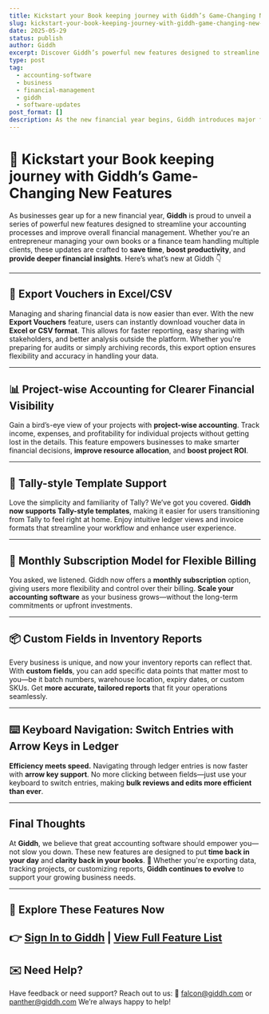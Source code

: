 ```yaml
---
title: Kickstart your Book keeping journey with Giddh’s Game-Changing New Features
slug: kickstart-your-book-keeping-journey-with-giddh-game-changing-new-features
date: 2025-05-29
status: publish
author: Giddh
excerpt: Discover Giddh’s powerful new features designed to streamline accounting, enhance project tracking, and improve financial clarity for businesses.
type: post
tag:
  - accounting-software
  - business
  - financial-management
  - giddh
  - software-updates
post_format: []
description: As the new financial year begins, Giddh introduces major features including export to Excel/CSV, project-wise accounting, Tally-style templates, and more—aimed at boosting productivity and financial insights.
---
```


# 💼 Kickstart your Book keeping journey with Giddh’s Game-Changing New Features

As businesses gear up for a new financial year, **Giddh** is proud to unveil a series of powerful new features designed to streamline your accounting processes and improve overall financial management.
Whether you're an entrepreneur managing your own books or a finance team handling multiple clients, these updates are crafted to **save time**, **boost productivity**, and **provide deeper financial insights**.
Here’s what’s new at Giddh 👇

---

## 📁 Export Vouchers in Excel/CSV

Managing and sharing financial data is now easier than ever.
With the new **Export Vouchers** feature, users can instantly download voucher data in **Excel or CSV format**.
This allows for faster reporting, easy sharing with stakeholders, and better analysis outside the platform.
Whether you're preparing for audits or simply archiving records, this export option ensures flexibility and accuracy in handling your data.

---

## 📊 Project-wise Accounting for Clearer Financial Visibility

Gain a bird’s-eye view of your projects with **project-wise accounting**.
Track income, expenses, and profitability for individual projects without getting lost in the details.
This feature empowers businesses to make smarter financial decisions, **improve resource allocation**, and **boost project ROI**.

---

## 🧾 Tally-style Template Support

Love the simplicity and familiarity of Tally? We’ve got you covered.
**Giddh now supports Tally-style templates**, making it easier for users transitioning from Tally to feel right at home.
Enjoy intuitive ledger views and invoice formats that streamline your workflow and enhance user experience.

---

## 🔄 Monthly Subscription Model for Flexible Billing

You asked, we listened. Giddh now offers a **monthly subscription** option, giving users more flexibility and control over their billing.
**Scale your accounting software** as your business grows—without the long-term commitments or upfront investments.

---

## 📦 Custom Fields in Inventory Reports

Every business is unique, and now your inventory reports can reflect that.
With **custom fields**, you can add specific data points that matter most to you—be it batch numbers, warehouse location, expiry dates, or custom SKUs.
Get **more accurate, tailored reports** that fit your operations seamlessly.

---

## ⌨️ Keyboard Navigation: Switch Entries with Arrow Keys in Ledger

**Efficiency meets speed.** Navigating through ledger entries is now faster with **arrow key support**.
No more clicking between fields—just use your keyboard to switch entries, making **bulk reviews and edits more efficient than ever**.

---

## Final Thoughts

At **Giddh**, we believe that great accounting software should empower you—not slow you down.
These new features are designed to put **time back in your day** and **clarity back in your books**.
🎯 Whether you're exporting data, tracking projects, or customizing reports, **Giddh continues to evolve** to support your growing business needs.

---

## 🔗 Explore These Features Now

## 👉 [Sign In to Giddh](https://giddh.com/signup) | [View Full Feature List](https://giddh.com/all-features)

## ✉️ Need Help?

Have feedback or need support? Reach out to us:
📧 [falcon@giddh.com](mailto:falcon@giddh.com) or [panther@giddh.com](mailto:panther@giddh.com)
We’re always happy to help!
